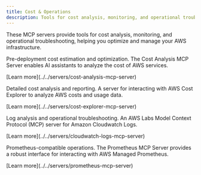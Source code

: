 ```yaml
---
title: Cost & Operations
description: Tools for cost analysis, monitoring, and operational troubleshooting.
---
```



These MCP servers provide tools for cost analysis, monitoring, and operational troubleshooting, helping you optimize and manage your AWS infrastructure.

<CardGrid>
  <Card title="Cost Analysis MCP Server" icon="seti:shell">
    <div>
      <p>Pre-deployment cost estimation and optimization. The Cost Analysis MCP Server enables AI assistants to analyze the cost of AWS services.</p>
      <p class="tool-details">[Learn more](../../servers/cost-analysis-mcp-server)</p>
      <Badge text="Cost Analysis" size="small"/>
    </div>
  </Card>
  
  <Card title="AWS Cost Explorer MCP Server" icon="seti:shell">
    <div>
      <p>Detailed cost analysis and reporting. A server for interacting with AWS Cost Explorer to analyze AWS costs and usage data.</p>
      <p class="tool-details">[Learn more](../../servers/cost-explorer-mcp-server)</p>
      <Badge text="Cost Explorer" size="small"/>
    </div>
  </Card>
  
  <Card title="Amazon CloudWatch Logs MCP Server" icon="magnifier">
    <div>
      <p>Log analysis and operational troubleshooting. An AWS Labs Model Context Protocol (MCP) server for Amazon Cloudwatch Logs.</p>
      <p class="tool-details">[Learn more](../../servers/cloudwatch-logs-mcp-server)</p>
      <Badge text="Logs" size="small"/>
    </div>
  </Card>
  
  <Card title="AWS Managed Prometheus MCP Server" icon="magnifier">
    <div>
      <p>Prometheus-compatible operations. The Prometheus MCP Server provides a robust interface for interacting with AWS Managed Prometheus.</p>
      <p class="tool-details">[Learn more](../../servers/prometheus-mcp-server)</p>
      <Badge text="Prometheus" size="small"/>
    </div>
  </Card>
</CardGrid>

